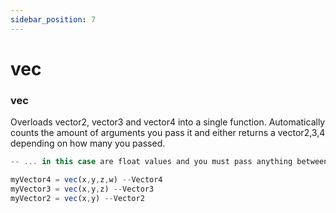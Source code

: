 ```yaml
---
sidebar_position: 7
---
```


# vec

### vec
Overloads vector2, vector3 and vector4 into a single function. Automatically counts the amount of arguments you pass it and either returns a vector2,3,4 depending on how many you passed.

```jsx title="vec Example"
-- ... in this case are float values and you must pass anything between 2 values and 4 values. No more no less.

myVector4 = vec(x,y,z,w) --Vector4
myVector3 = vec(x,y,z) --Vector3
myVector2 = vec(x,y) --Vector2
```